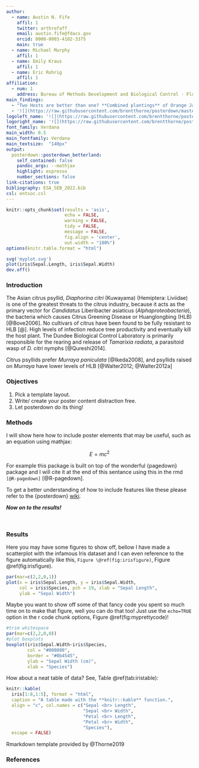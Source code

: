---
author:
  - name: Austin N. Fife
    affil: 1
    twitter: arthrofaff
    email: austin.fife@fdacs.gov
    orcid: 0000-0003-4102-3375
    main: true
  - name: Michael Murphy
    affil: 1
  - name: Emily Kraus
    affil: 1
  - name: Eric Rohrig
    affil: 1
affiliation:
  - num: 1
    address: Bureau of Methods Development and Biological Control - Florida Department of Agriculture and Consumer Services - Division of Plant Industry
main_findings:
  - "Two Hosts are better than one? **Combined plantings** of Orange Jasmine and Curry Tree **produces more parasitoid wasps** (*Tamarixia radiata* Waterson [Hymenoptera Eulophidae])"
  - '![](https://raw.githubusercontent.com/brentthorne/posterdown/master/images/betterhexlogo.png){.main_pic}'
logoleft_name: '![](https://raw.githubusercontent.com/brentthorne/posterdown/master/images/qr-code-black.png){.main-img-left}'
logoright_name: '![](https://raw.githubusercontent.com/brentthorne/posterdown/master/images/betterhexlogo.png){.main-img-right}'
font_family: Verdana
main_width: 0.5
main_fontfamily: Verdana
main_textsize:	"140px"
output: 
  posterdown::posterdown_betterland:
    self_contained: false
    pandoc_args: --mathjax
    highlight: espresso
    number_sections: false
link-citations: true
bibliography: ESA_SEB_2022.bib
csl: entsoc.csl
---

```{r, include=FALSE}
knitr::opts_chunk$set(results = 'asis',
                      echo = FALSE,
                      warning = FALSE,
                      tidy = FALSE,
                      message = FALSE,
                      fig.align = 'center',
                      out.width = "100%")
options(knitr.table.format = "html") 
```

```{r myplot, include=FALSE}
svg('myplot.svg')
plot(iris$Sepal.Length, iris$Sepal.Width)
dev.off()
```

### Introduction
The Asian citrus psyllid, *Diaphorina citri* (Kuwayama) (Hemiptera: Liviidae) is one of the greatest threats to the citrus industry, because it acts as the primary vector for *Candidatus* Liberibacter asiaticus (*Alphaproteobacteria*), the bacteria which causes Citrus Greening Disease or Huanglongbing (HLB) [@Bove2006]. No cultivars of citrus have been found to be fully resistant to HLB [@]. High levels of infection reduce tree productivity and eventually kill the host plant. The Dundee Biological Control Laboratory is primarily responsible for the rearing and release of *Tamarixia radiata*, a parasitoid wasp of *D. citri* nymphs [@Qureshi2014].


Citrus psyllids prefer *Murraya paniculata* [@Ikeda2008], and psyllids raised on *Murraya* have lower levels of HLB [@Walter2012; @Walter2012a]

### Objectives

1. Pick a template layout.
2. Write/ create your poster content distraction free.
3. Let posterdown do its thing!

### Methods

I will show here how to include poster elements that may be useful, such as an equation using mathjax:

$$
E = mc^2
$$

For example this package is built on top of the wonderful {pagedown} package and I will cite it at the end of this sentance using this in the rmd `[@R-pagedown]` [@R-pagedown].

To get a better understanding of how to include features like these please refer to the {posterdown} [wiki](https://github.com/posterdown/wiki).

**_Now on to the results!_**

<br>

### Results

Here you may have some figures to show off, bellow I have made a scatterplot with the infamous Iris dataset and I can even reference to the figure automatically like this, `Figure \@ref(fig:irisfigure)`, Figure \@ref(fig:irisfigure).

```{r, irisfigure, fig.cap='Here is a caption for the figure. This can be added by using the "fig.cap" option in the r code chunk options, see this [link](https://yihui.name/knitr/options/#plots) from the legend himself, [Yihui Xie](https://twitter.com/xieyihui).', out.width="80%"}
par(mar=c(2,2,0,1))
plot(x = iris$Sepal.Length, y = iris$Sepal.Width,
     col = iris$Species, pch = 19, xlab = "Sepal Length",
     ylab = "Sepal Width")
```

Maybe you want to show off some of that fancy code you spent so much time on to make that figure, well you can do that too! Just use the `echo=TRUE` option in the r code chunk options, Figure \@ref(fig:myprettycode)!

```{r myprettycode, echo=FALSE,collapse=TRUE, fig.cap='Boxplots, so hot right now!', fig.height=3.5, out.width="80%"}
#trim whitespace
par(mar=c(2,2,0,0))
#plot boxplots
boxplot(iris$Sepal.Width~iris$Species,
        col = "#008080", 
        border = "#0b4545",
        ylab = "Sepal Width (cm)",
        xlab = "Species")
```

How about a neat table of data? See, Table \@ref(tab:iristable):

```{r, iristable}
knitr::kable(
  iris[1:8,1:5], format = "html",
  caption = "A table made with the **knitr::kable** function.",
  align = "c", col.names = c("Sepal <br> Length",
                             "Sepal <br> Width",
                             "Petal <br> Length",
                             "Petal <br> Width",
                             "Species"),
  escape = FALSE)
```

Rmarkdown template provided by @Thorne2019

### References
